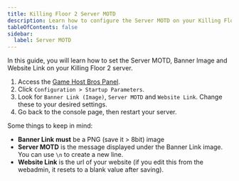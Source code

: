 ```yaml
---
title: Killing Floor 2 Server MOTD
description: Learn how to configure the Server MOTD on your Killing Floor 2 server.
tableOfContents: false
sidebar:
  label: Server MOTD
---
```


In this guide, you will learn how to set the Server MOTD, Banner Image and Website Link on your Killing Floor 2 server.

1. Access the [Game Host Bros Panel](https://panel.gamehostbros.com/).
2. Click `Configuration > Startup Parameters`.
3. Look for `Banner Link (Image)`, `Server MOTD` and `Website Link`. Change these to your desired settings.
4. Go back to the console page, then restart your server.

Some things to keep in mind:
- **Banner Link** **must** be a PNG (save it > 8bit) image
- **Server MOTD** is the message displayed under the Banner Link image. You can use `\n` to create a new line.
- **Website Link** is the url of your website (if you edit this from the webadmin, it resets to a blank value after saving).